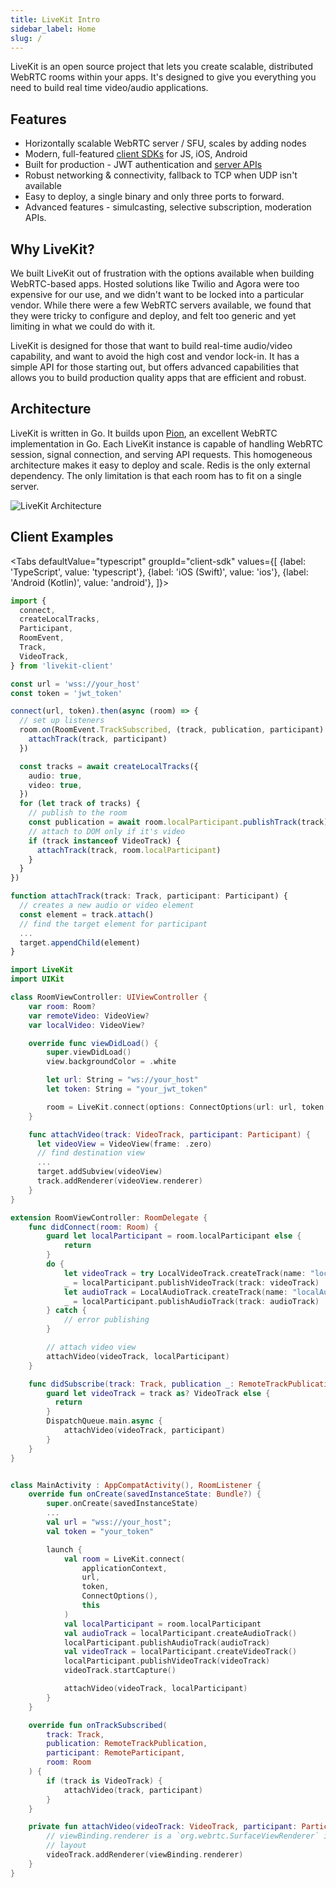 ```yaml
---
title: LiveKit Intro
sidebar_label: Home
slug: /
---
```


LiveKit is an open source project that lets you create scalable, distributed WebRTC rooms within your apps. It's designed to give you everything you need to build real time video/audio applications.

## Features

- Horizontally scalable WebRTC server / SFU, scales by adding nodes
- Modern, full-featured [client SDKs](references/client-sdks.md) for JS, iOS, Android
- Built for production - JWT authentication and [server APIs](references/server-apis.md)
- Robust networking & connectivity, fallback to TCP when UDP isn't available
- Easy to deploy, a single binary and only three ports to forward.
- Advanced features - simulcasting, selective subscription, moderation APIs.

## Why LiveKit?

We built LiveKit out of frustration with the options available when building WebRTC-based apps. Hosted solutions like Twilio and Agora were too expensive for our use, and we didn't want to be locked into a particular vendor. While there were a few WebRTC servers available, we found that they were tricky to configure and deploy, and felt too generic and yet limiting in what we could do with it.

LiveKit is designed for those that want to build real-time audio/video capability, and want to avoid the high cost and vendor lock-in. It has a simple API for those starting out, but offers advanced capabilities that allows you to build production quality apps that are efficient and robust.

## Architecture

LiveKit is written in Go. It builds upon [Pion](https://github.com/pion/webrtc), an excellent WebRTC implementation in Go. Each LiveKit instance is capable of handling WebRTC session, signal connection, and serving API requests. This homogeneous architecture makes it easy to deploy and scale. Redis is the only external dependency. The only limitation is that each room has to fit on a single server.

![LiveKit Architecture](/img/architecture.png)

## Client Examples

<Tabs
  defaultValue="typescript"
  groupId="client-sdk"
  values={[
    {label: 'TypeScript', value: 'typescript'},
    {label: 'iOS (Swift)', value: 'ios'},
    {label: 'Android (Kotlin)', value: 'android'},
  ]}>
  <TabItem value="typescript">

```typescript
import {
  connect,
  createLocalTracks,
  Participant,
  RoomEvent,
  Track,
  VideoTrack,
} from 'livekit-client'

const url = 'wss://your_host'
const token = 'jwt_token'

connect(url, token).then(async (room) => {
  // set up listeners
  room.on(RoomEvent.TrackSubscribed, (track, publication, participant) => {
    attachTrack(track, participant)
  })

  const tracks = await createLocalTracks({
    audio: true,
    video: true,
  })
  for (let track of tracks) {
    // publish to the room
    const publication = await room.localParticipant.publishTrack(track)
    // attach to DOM only if it's video
    if (track instanceof VideoTrack) {
      attachTrack(track, room.localParticipant)
    }
  }
})

function attachTrack(track: Track, participant: Participant) {
  // creates a new audio or video element
  const element = track.attach()
  // find the target element for participant
  ...
  target.appendChild(element)
}

```

  </TabItem>
  <TabItem value="ios">

```swift
import LiveKit
import UIKit

class RoomViewController: UIViewController {
    var room: Room?
    var remoteVideo: VideoView?
    var localVideo: VideoView?

    override func viewDidLoad() {
        super.viewDidLoad()
        view.backgroundColor = .white

        let url: String = "ws://your_host"
        let token: String = "your_jwt_token"

        room = LiveKit.connect(options: ConnectOptions(url: url, token: token), delegate: self)
    }

    func attachVideo(track: VideoTrack, participant: Participant) {
      let videoView = VideoView(frame: .zero)
      // find destination view
      ...
      target.addSubview(videoView)
      track.addRenderer(videoView.renderer)
    }
}

extension RoomViewController: RoomDelegate {
    func didConnect(room: Room) {
        guard let localParticipant = room.localParticipant else {
            return
        }
        do {
            let videoTrack = try LocalVideoTrack.createTrack(name: "localVideo")
            _ = localParticipant.publishVideoTrack(track: videoTrack)
            let audioTrack = LocalAudioTrack.createTrack(name: "localAudio")
            _ = localParticipant.publishAudioTrack(track: audioTrack)
        } catch {
            // error publishing
        }

        // attach video view
        attachVideo(videoTrack, localParticipant)
    }

    func didSubscribe(track: Track, publication _: RemoteTrackPublication, participant _: RemoteParticipant) {
        guard let videoTrack = track as? VideoTrack else {
          return
        }
        DispatchQueue.main.async {
            attachVideo(videoTrack, participant)
        }
    }
}
```

  </TabItem>
  <TabItem value="android">


```kt

class MainActivity : AppCompatActivity(), RoomListener {
    override fun onCreate(savedInstanceState: Bundle?) {
        super.onCreate(savedInstanceState)
        ...
        val url = "wss://your_host";
        val token = "your_token"

        launch {
            val room = LiveKit.connect(
                applicationContext,
                url,
                token,
                ConnectOptions(),
                this
            )
            val localParticipant = room.localParticipant
            val audioTrack = localParticipant.createAudioTrack()
            localParticipant.publishAudioTrack(audioTrack)
            val videoTrack = localParticipant.createVideoTrack()
            localParticipant.publishVideoTrack(videoTrack)
            videoTrack.startCapture()

            attachVideo(videoTrack, localParticipant)
        }
    }

    override fun onTrackSubscribed(
        track: Track,
        publication: RemoteTrackPublication,
        participant: RemoteParticipant,
        room: Room
    ) {
        if (track is VideoTrack) {
            attachVideo(track, participant)
        }
    }

    private fun attachVideo(videoTrack: VideoTrack, participant: Participant) {
        // viewBinding.renderer is a `org.webrtc.SurfaceViewRenderer` in your
        // layout
        videoTrack.addRenderer(viewBinding.renderer)
    }
}

```

</TabItem>
</Tabs>
